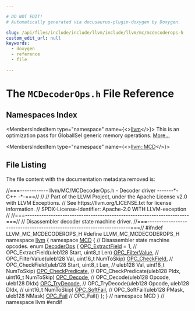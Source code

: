 ```yaml
---

# DO NOT EDIT!
# Automatically generated via docusaurus-plugin-doxygen by Doxygen.

slug: /api/files/include/include/llvm/include/llvm/mc/mcdecoderops-h
custom_edit_url: null
keywords:
  - doxygen
  - reference
  - file

---
```





# The `MCDecoderOps.h` File Reference

<DoxygenPage pluginConfig={pluginConfig}>



## Namespaces Index

<MembersIndex>

<MembersIndexItem
  type="namespace"
  name={<><a href="/docs/api/namespaces/llvm">llvm</a></>}>
This is an optimization pass for GlobalISel generic memory operations. <a href="/docs/api/namespaces/llvm/#details">More...</a>
</MembersIndexItem>

<MembersIndexItem
  type="namespace"
  name={<><a href="/docs/api/namespaces/llvm/mcd">llvm::MCD</a></>}>
</MembersIndexItem>

</MembersIndex>


## File Listing

The file content with the documentation metadata removed is:

<ProgramListing>

<Link id="l00001" /><CodeLine lineNumber="1"><Highlight kind="comment">//===------------ llvm/MC/MCDecoderOps.h - Decoder driver -------&#42;- C++ -&#42;-===//</Highlight><Highlight kind="normal"></Highlight></CodeLine>
<Link id="l00002" /><CodeLine lineNumber="2"><Highlight kind="normal"></Highlight><Highlight kind="comment">//</Highlight><Highlight kind="normal"></Highlight></CodeLine>
<Link id="l00003" /><CodeLine lineNumber="3"><Highlight kind="normal"></Highlight><Highlight kind="comment">// Part of the LLVM Project, under the Apache License v2.0 with LLVM Exceptions.</Highlight><Highlight kind="normal"></Highlight></CodeLine>
<Link id="l00004" /><CodeLine lineNumber="4"><Highlight kind="normal"></Highlight><Highlight kind="comment">// See https://llvm.org/LICENSE.txt for license information.</Highlight><Highlight kind="normal"></Highlight></CodeLine>
<Link id="l00005" /><CodeLine lineNumber="5"><Highlight kind="normal"></Highlight><Highlight kind="comment">// SPDX-License-Identifier: Apache-2.0 WITH LLVM-exception</Highlight><Highlight kind="normal"></Highlight></CodeLine>
<Link id="l00006" /><CodeLine lineNumber="6"><Highlight kind="normal"></Highlight><Highlight kind="comment">//</Highlight><Highlight kind="normal"></Highlight></CodeLine>
<Link id="l00007" /><CodeLine lineNumber="7"><Highlight kind="normal"></Highlight><Highlight kind="comment">//===----------------------------------------------------------------------===//</Highlight><Highlight kind="normal"></Highlight></CodeLine>
<Link id="l00008" /><CodeLine lineNumber="8"><Highlight kind="normal"></Highlight><Highlight kind="comment">// Disassembler decoder state machine driver.</Highlight><Highlight kind="normal"></Highlight></CodeLine>
<Link id="l00009" /><CodeLine lineNumber="9"><Highlight kind="normal"></Highlight><Highlight kind="comment">//===----------------------------------------------------------------------===//</Highlight><Highlight kind="normal"></Highlight></CodeLine>
<Link id="l00010" /><CodeLine lineNumber="10"><Highlight kind="normal"></Highlight><Highlight kind="preprocessor">#ifndef LLVM&#95;MC&#95;MCDECODEROPS&#95;H</Highlight><Highlight kind="normal"></Highlight></CodeLine>
<Link id="l00011" /><CodeLine lineNumber="11"><Highlight kind="normal"></Highlight><Highlight kind="preprocessor">#define LLVM&#95;MC&#95;MCDECODEROPS&#95;H</Highlight><Highlight kind="normal"></Highlight></CodeLine>
<Link id="l00012" /><CodeLine lineNumber="12"><Highlight kind="normal"></Highlight></CodeLine>
<Link id="l00013" /><CodeLine lineNumber="13"><Highlight kind="normal"></Highlight><Highlight kind="keyword">namespace </Highlight><Highlight kind="normal"><a href="/docs/api/namespaces/llvm">llvm</a> &#123;</Highlight></CodeLine>
<Link id="l00014" /><CodeLine lineNumber="14"><Highlight kind="normal"></Highlight></CodeLine>
<Link id="l00015" /><CodeLine lineNumber="15" lineLink="/docs/api/namespaces/llvm/mcd"><Highlight kind="normal"></Highlight><Highlight kind="keyword">namespace </Highlight><Highlight kind="normal"><a href="/docs/api/namespaces/llvm/mcd">MCD</a> &#123;</Highlight></CodeLine>
<Link id="l00016" /><CodeLine lineNumber="16"><Highlight kind="normal"></Highlight><Highlight kind="comment">// Disassembler state machine opcodes.</Highlight><Highlight kind="normal"></Highlight></CodeLine>
<Link id="l00017" /><CodeLine lineNumber="17" lineLink="/docs/api/namespaces/llvm/mcd/#a677aba42baadaf110198a513310ffa8c"><Highlight kind="normal"></Highlight><Highlight kind="keyword">enum</Highlight><Highlight kind="normal"> <a href="/docs/api/namespaces/llvm/mcd/#a677aba42baadaf110198a513310ffa8c">DecoderOps</a> &#123;</Highlight></CodeLine>
<Link id="l00018" /><CodeLine lineNumber="18" lineLink="/docs/api/namespaces/llvm/mcd/#a677aba42baadaf110198a513310ffa8cac466403090ad27ffa328ad35fad2b4bf"><Highlight kind="normal">  <a href="/docs/api/namespaces/llvm/mcd/#a677aba42baadaf110198a513310ffa8cac466403090ad27ffa328ad35fad2b4bf">OPC&#95;ExtractField</a> = 1, </Highlight><Highlight kind="comment">// OPC&#95;ExtractField(uleb128 Start, uint8&#95;t Len)</Highlight><Highlight kind="normal"></Highlight></CodeLine>
<Link id="l00019" /><CodeLine lineNumber="19" lineLink="/docs/api/namespaces/llvm/mcd/#a677aba42baadaf110198a513310ffa8ca29df68a1552a4db6ef213b9d03a7e373"><Highlight kind="normal">  <a href="/docs/api/namespaces/llvm/mcd/#a677aba42baadaf110198a513310ffa8ca29df68a1552a4db6ef213b9d03a7e373">OPC&#95;FilterValue</a>,      </Highlight><Highlight kind="comment">// OPC&#95;FilterValue(uleb128 Val, uint16&#95;t NumToSkip)</Highlight><Highlight kind="normal"></Highlight></CodeLine>
<Link id="l00020" /><CodeLine lineNumber="20" lineLink="/docs/api/namespaces/llvm/mcd/#a677aba42baadaf110198a513310ffa8ca841137d8be1733e2926ae19582e7ff82"><Highlight kind="normal">  <a href="/docs/api/namespaces/llvm/mcd/#a677aba42baadaf110198a513310ffa8ca841137d8be1733e2926ae19582e7ff82">OPC&#95;CheckField</a>,       </Highlight><Highlight kind="comment">// OPC&#95;CheckField(uleb128 Start, uint8&#95;t Len,</Highlight><Highlight kind="normal"></Highlight></CodeLine>
<Link id="l00021" /><CodeLine lineNumber="21"><Highlight kind="normal">                        </Highlight><Highlight kind="comment">//                uleb128 Val, uint16&#95;t NumToSkip)</Highlight><Highlight kind="normal"></Highlight></CodeLine>
<Link id="l00022" /><CodeLine lineNumber="22" lineLink="/docs/api/namespaces/llvm/mcd/#a677aba42baadaf110198a513310ffa8cabb76bc610e0f35288b26ab6463a642a8"><Highlight kind="normal">  <a href="/docs/api/namespaces/llvm/mcd/#a677aba42baadaf110198a513310ffa8cabb76bc610e0f35288b26ab6463a642a8">OPC&#95;CheckPredicate</a>,   </Highlight><Highlight kind="comment">// OPC&#95;CheckPredicate(uleb128 PIdx, uint16&#95;t NumToSkip)</Highlight><Highlight kind="normal"></Highlight></CodeLine>
<Link id="l00023" /><CodeLine lineNumber="23" lineLink="/docs/api/namespaces/llvm/mcd/#a677aba42baadaf110198a513310ffa8ca36aec58637d0f6790d5204a2205a0e7b"><Highlight kind="normal">  <a href="/docs/api/namespaces/llvm/mcd/#a677aba42baadaf110198a513310ffa8ca36aec58637d0f6790d5204a2205a0e7b">OPC&#95;Decode</a>,           </Highlight><Highlight kind="comment">// OPC&#95;Decode(uleb128 Opcode, uleb128 DIdx)</Highlight><Highlight kind="normal"></Highlight></CodeLine>
<Link id="l00024" /><CodeLine lineNumber="24" lineLink="/docs/api/namespaces/llvm/mcd/#a677aba42baadaf110198a513310ffa8ca4b979786aa54baf942e26e9d3faabc13"><Highlight kind="normal">  <a href="/docs/api/namespaces/llvm/mcd/#a677aba42baadaf110198a513310ffa8ca4b979786aa54baf942e26e9d3faabc13">OPC&#95;TryDecode</a>,        </Highlight><Highlight kind="comment">// OPC&#95;TryDecode(uleb128 Opcode, uleb128 DIdx,</Highlight><Highlight kind="normal"></Highlight></CodeLine>
<Link id="l00025" /><CodeLine lineNumber="25"><Highlight kind="normal">                        </Highlight><Highlight kind="comment">//               uint16&#95;t NumToSkip)</Highlight><Highlight kind="normal"></Highlight></CodeLine>
<Link id="l00026" /><CodeLine lineNumber="26" lineLink="/docs/api/namespaces/llvm/mcd/#a677aba42baadaf110198a513310ffa8ca71c5623896fd76f7b339a93d0c247ad7"><Highlight kind="normal">  <a href="/docs/api/namespaces/llvm/mcd/#a677aba42baadaf110198a513310ffa8ca71c5623896fd76f7b339a93d0c247ad7">OPC&#95;SoftFail</a>,         </Highlight><Highlight kind="comment">// OPC&#95;SoftFail(uleb128 PMask, uleb128 NMask)</Highlight><Highlight kind="normal"></Highlight></CodeLine>
<Link id="l00027" /><CodeLine lineNumber="27" lineLink="/docs/api/namespaces/llvm/mcd/#a677aba42baadaf110198a513310ffa8ca7c28602d25555998dc278a05d316c3d1"><Highlight kind="normal">  <a href="/docs/api/namespaces/llvm/mcd/#a677aba42baadaf110198a513310ffa8ca7c28602d25555998dc278a05d316c3d1">OPC&#95;Fail</a>              </Highlight><Highlight kind="comment">// OPC&#95;Fail()</Highlight><Highlight kind="normal"></Highlight></CodeLine>
<Link id="l00028" /><CodeLine lineNumber="28"><Highlight kind="normal">&#125;;</Highlight></CodeLine>
<Link id="l00029" /><CodeLine lineNumber="29"><Highlight kind="normal"></Highlight></CodeLine>
<Link id="l00030" /><CodeLine lineNumber="30"><Highlight kind="normal">&#125; </Highlight><Highlight kind="comment">// namespace MCD</Highlight><Highlight kind="normal"></Highlight></CodeLine>
<Link id="l00031" /><CodeLine lineNumber="31"><Highlight kind="normal">&#125; </Highlight><Highlight kind="comment">// namespace llvm</Highlight><Highlight kind="normal"></Highlight></CodeLine>
<Link id="l00032" /><CodeLine lineNumber="32"><Highlight kind="normal"></Highlight></CodeLine>
<Link id="l00033" /><CodeLine lineNumber="33"><Highlight kind="normal"></Highlight><Highlight kind="preprocessor">#endif</Highlight></CodeLine>

</ProgramListing>


</DoxygenPage>
